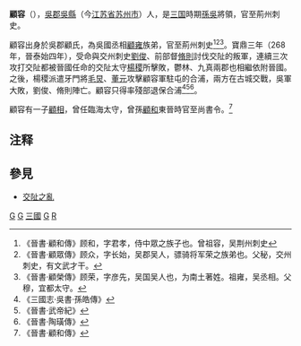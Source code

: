 '''顧容'''（{{bd|？||？|catIdx=G}}），[[吳郡|吳郡]][[吳縣|吳縣]]（今[[江苏省|江苏省]][[苏州市|苏州市]]）人，是[[三国|三国]]時期[[孫吳|孫吳]]將領，官至荊州刺史。

顧容出身於吳郡顧氏，為吳國丞相[[顧雍|顧雍]]族弟，官至荊州刺史<ref>《晉書·顧和傳》顾和，字君孝，侍中眾之族子也。曾祖容，吴荆州刺史</ref><ref>《晉書·顧眾傳》顾众，字长始，吴郡吴人，骠骑将军荣之族弟也。父秘，交州刺史，有文武才干。</ref><ref>《晉書·顧榮傳》顾荣，字彦先，吴国吴人也，为南土著姓。祖雍，吴丞相。父穆，宜都太守。</ref>。寶鼎三年（268年，晉泰始四年），受命與交州刺史[[劉俊_(三國)|劉俊]]、前部督[[脩則|脩則]]討伐交阯的叛軍，連續三次攻打交阯都被晉國任命的交阯太守[[楊稷|楊稷]]所擊敗，鬱林、九真兩郡也相繼依附晉國。之後，楊稷派遣牙門將[[毛炅|毛炅]]、[[董元|董元]]攻擊顧容軍駐屯的合浦，兩方在古城交戰，吳軍大敗，劉俊、脩則陣亡。顧容只得率殘部退保合浦<ref>《三國志·吳書·孫皓傳》</ref><ref>《晉書·武帝紀》</ref><ref>《晉書·陶璜傳》</ref>。

顧容有一子[[顧相|顧相]]，曾任臨海太守，曾孫[[顧和|顧和]]東晉時官至尚書令。<ref>《晉書·顧和傳》</ref>

==注释==
{{Reflist}}

==參見==
*[[交阯之亂|交阯之亂]]

{{三國人物小作品}}

[[Category:東吳軍事人物|G]]
[[Category:三國軍事人物|G]]
[[Category:吳郡顧氏|三國]]
[[Category:蘇州人|G]]
[[Category:顧姓|R]]